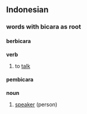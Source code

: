 ==Indonesian==

===words with bicara as root===
====berbicara====
'''verb'''
# to [[talk]]

====pembicara====
'''noun'''
# [[speaker]] (person)